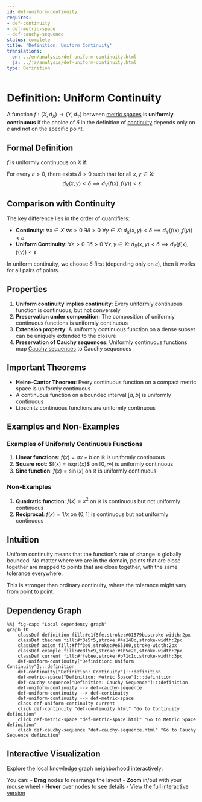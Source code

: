 ```yaml
---
id: def-uniform-continuity
requires:
- def-continuity
- def-metric-space
- def-cauchy-sequence
status: complete
title: 'Definition: Uniform Continuity'
translations:
  en: ../en/analysis/def-uniform-continuity.html
  ja: ../ja/analysis/def-uniform-continuity.html
type: Definition
---
```


# Definition: Uniform Continuity {#def-uniform-continuity}

A function $f: (X, d_X) \to (Y, d_Y)$ between [metric spaces](def-metric-space.qmd) is **uniformly continuous** if the choice of $\delta$ in the definition of [continuity](def-continuity.qmd) depends only on $\varepsilon$ and not on the specific point.

## Formal Definition

$f$ is uniformly continuous on $X$ if:

For every $\varepsilon > 0$, there exists $\delta > 0$ such that for all $x, y \in X$:
$$d_X(x, y) < \delta \implies d_Y(f(x), f(y)) < \varepsilon$$

## Comparison with Continuity

The key difference lies in the order of quantifiers:

- **Continuity**: $\forall x \in X$ $\forall \varepsilon > 0$ $\exists \delta > 0$ $\forall y \in X$: $d_X(x, y) < \delta \implies d_Y(f(x), f(y)) < \varepsilon$
- **Uniform Continuity**: $\forall \varepsilon > 0$ $\exists \delta > 0$ $\forall x, y \in X$: $d_X(x, y) < \delta \implies d_Y(f(x), f(y)) < \varepsilon$

In uniform continuity, we choose $\delta$ first (depending only on $\varepsilon$), then it works for all pairs of points.

## Properties

1. **Uniform continuity implies continuity**: Every uniformly continuous function is continuous, but not conversely
2. **Preservation under composition**: The composition of uniformly continuous functions is uniformly continuous
3. **Extension property**: A uniformly continuous function on a dense subset can be uniquely extended to the closure
4. **Preservation of Cauchy sequences**: Uniformly continuous functions map [Cauchy sequences](def-cauchy-sequence.qmd) to Cauchy sequences

## Important Theorems

- **Heine-Cantor Theorem**: Every continuous function on a compact metric space is uniformly continuous
- A continuous function on a bounded interval $[a, b]$ is uniformly continuous
- Lipschitz continuous functions are uniformly continuous

## Examples and Non-Examples

### Examples of Uniformly Continuous Functions

1. **Linear functions**: $f(x) = ax + b$ on $\mathbb{R}$ is uniformly continuous
2. **Square root**: $f(x) = \sqrt{x}$ on $[0, \infty)$ is uniformly continuous
3. **Sine function**: $f(x) = \sin(x)$ on $\mathbb{R}$ is uniformly continuous

### Non-Examples

1. **Quadratic function**: $f(x) = x^2$ on $\mathbb{R}$ is continuous but not uniformly continuous
2. **Reciprocal**: $f(x) = 1/x$ on $(0, 1]$ is continuous but not uniformly continuous

## Intuition

Uniform continuity means that the function's rate of change is globally bounded. No matter where we are in the domain, points that are close together are mapped to points that are close together, with the same tolerance everywhere.

This is stronger than ordinary continuity, where the tolerance might vary from point to point.

## Dependency Graph

```mermaid
%%| fig-cap: "Local dependency graph"
graph TD
    classDef definition fill:#e1f5fe,stroke:#01579b,stroke-width:2px
    classDef theorem fill:#f3e5f5,stroke:#4a148c,stroke-width:2px
    classDef axiom fill:#fff3e0,stroke:#e65100,stroke-width:2px
    classDef example fill:#e8f5e9,stroke:#1b5e20,stroke-width:2px
    classDef current fill:#ffebee,stroke:#b71c1c,stroke-width:3px
    def-uniform-continuity["Definition: Uniform Continuity"]:::definition
    def-continuity["Definition: Continuity"]:::definition
    def-metric-space["Definition: Metric Space"]:::definition
    def-cauchy-sequence["Definition: Cauchy Sequence"]:::definition
    def-uniform-continuity --> def-cauchy-sequence
    def-uniform-continuity --> def-continuity
    def-uniform-continuity --> def-metric-space
    class def-uniform-continuity current
    click def-continuity "def-continuity.html" "Go to Continuity definition"
    click def-metric-space "def-metric-space.html" "Go to Metric Space definition"
    click def-cauchy-sequence "def-cauchy-sequence.html" "Go to Cauchy Sequence definition"
```

## Interactive Visualization

Explore the local knowledge graph neighborhood interactively:

::: {.graph-viz data-id="def-uniform-continuity" data-width="700" data-height="500"}
:::

You can:
- **Drag** nodes to rearrange the layout
- **Zoom** in/out with your mouse wheel
- **Hover** over nodes to see details
- View the [full interactive version](../../output/interactive/def-uniform-continuity.html){target="_blank"}
